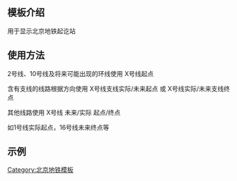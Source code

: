 <includeonly><!-- 在這裡加入模板的保護標識 --></includeonly><noinclude>{{template doc page viewed directly}}</noinclude>
<!-- 在本行下編輯模板說明 -->
== 模板介绍 ==
用于显示北京地铁起讫站

== 使用方法 ==
{{tlx|北京地铁起讫站|<线路名称及起点或终点>}}

2号线、10号线及将来可能出现的环线使用 X号线起点

含有支线的线路根据方向使用  X号线支线实际/未来起点 或 X号线实际/未来支线终点

其他线路使用 X号线 未来/实际 起点/终点

如1号线实际起点，16号线未来终点等

== 示例 ==
{{tlx|北京地铁起讫站|4|L}}

{{北京地铁起讫站|4|L}}

{{tlx|北京地铁起讫站|16|R}}

{{北京地铁起讫站|16|R}}

{{tlx|北京地铁起讫站|1号线实际起点}}

{{北京地铁起讫站|1号线实际起点}}

{{tlx|北京地铁起讫站|16号线未来终点}}

{{北京地铁起讫站|16号线未来终点}}

{{tlx|北京地铁起讫站|2号线起点}}

{{北京地铁起讫站|2号线起点}}

<includeonly>
[[Category:北京地铁模板]]
</includeonly>